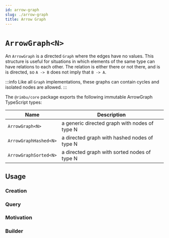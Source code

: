 ```yaml
---
id: arrow-graph
slug: ./arrow-graph
title: Arrow Graph
---
```



# `ArrowGraph<N>`

An `ArrowGraph` is a directed `Graph` where the edges have no values. This structure is useful for situations in which elements of the same type can have relations to each other. The relation is either there or not there, and is is directed, so `A -> B` does not imply that `B -> A`.

:::info
Like all `Graph` implementations, these graphs can contain cycles and isolated nodes are allowed.
:::

The `@rimbu/core` package exports the following immutable ArrowGraph TypeScript types:

| Name                  | Description                                   |
| --------------------- | --------------------------------------------- |
| `ArrowGraph<N>`       | a generic directed graph with nodes of type N |
| `ArrowGraphHashed<N>` | a directed graph with hashed nodes of type N  |
| `ArrowGraphSorted<N>` | a directed graph with sorted nodes of type N  |

## Usage

### Creation

<SandBox path="graph/arrow/non-valued/create.ts" />

### Query

<SandBox path="graph/arrow/non-valued/query.ts" />

### Motivation

<SandBox path="graph/arrow/non-valued/motivation.ts" />

### Builder

<SandBox path="graph/arrow/non-valued/build.ts" />
